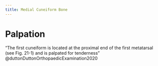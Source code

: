 ```yaml
---
title: Medial Cuneiform Bone
---
```


# Palpation

"The first cuneiform is located at the proximal end of the first metatarsal (see Fig. 21-1) and is palpated for tenderness" @duttonDuttonOrthopaedicExamination2020 

